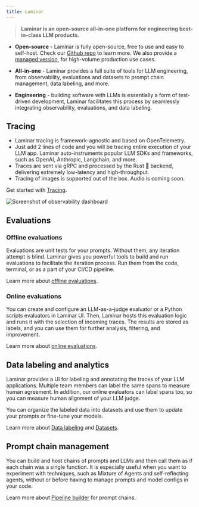 ```yaml
---
title: Laminar
---
```


> **Laminar is an open-source all-in-one platform for engineering best-in-class LLM products.**

- **Open-source** - Laminar is fully open-source, free to use and easy to self-host. Check our [Github repo](https://github.com/lmnr-ai/lmnr) to learn more. We also provide a [managed version](https://lmnr.ai/), for high-volume production use cases.

- **All-in-one** - Laminar provides a full suite of tools for LLM engineering, from observability, evaluations and datasets to prompt chain management, data labeling, and more.

- **Engineering** - building software with LLMs is essentially a form of test-driven development, Laminar facilitates this process by seamlessly integrating observability, evaluations, and data labeling.

## Tracing

- Laminar tracing is framework-agnostic and based on OpenTelemetry.
- Just add 2 lines of code and you will be tracing entire execution of your LLM app. Laminar auto-instruments popular LLM SDKs and frameworks, such as OpenAI, Anthropic, Langchain, and more.
- Traces are sent via gRPC and processed by the Rust 🦀 backend, delivering extremely low-latency and high-throughput.
- Tracing of images is supported out of the box. Audio is coming soon.


Get started with [Tracing](/tracing/introduction).

![Screenshot of observability dashboard](/images/traces.png)

## Evaluations

### Offline evaluations

Evaluations are unit tests for your prompts. Without them, any iteration attempt is blind. Laminar gives you powerful tools to build and run evaluations to facilitate the iteration process. Run them from the code, terminal, or as a part of your CI/CD pipeline.

Learn more about [offline evaluations](/evaluations/introduction).

### Online evaluations

You can create and configure an LLM-as-a-judge evaluator or a Python scripts evaluators in Laminar UI. Then,
Laminar hosts this evaluation logic and runs it with the selection of incoming traces. The results are
stored as labels, and you can use them for further analysis, filtering, and improvement.

Learn more about [online evaluations](/evaluations/online-evaluations).

## Data labeling and analytics

Laminar provides a UI for labeling and annotating the traces of your LLM applications.
Multiple team members can label the same spans to measure human agreement. In addition, our online
evaluators can label spans too, so you can measure human alignment of your LLM judge.

You can organize the labeled data into datasets and use them to update your prompts or fine-tune your models.

Learn more about [Data labeling](/labels/introduction) and [Datasets](/datasets/introduction).


## Prompt chain management

You can build and host chains of prompts and LLMs and then call them as if each chain was a single function.
It is especially useful when you want to experiment with techniques, such as Mixture of Agents
and self-reflecting agents, without or before having to manage prompts and model configs in your code.

Learn more about [Pipeline builder](/pipeline/introduction) for prompt chains.
